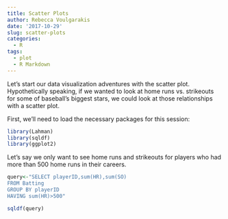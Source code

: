 ```yaml
---
title: Scatter Plots
author: Rebecca Voulgarakis
date: '2017-10-29'
slug: scatter-plots
categories:
  - R
tags:
  - plot
  - R Markdown
---
```


Let's start our data visualization adventures with the scatter plot. Hypothetically speaking, if we wanted to look at home runs vs. strikeouts for some of baseball's biggest stars, we could look at those relationships with a scatter plot.

First, we'll need to load the necessary packages for this session:
```r
library(Lahman)
library(sqldf)
library(ggplot2)
```

Let's say we only want to see home runs and strikeouts for players who had more than 500 home runs in their careers.
```r
query<-"SELECT playerID,sum(HR),sum(SO)
FROM Batting
GROUP BY playerID
HAVING sum(HR)>500"

sqldf(query)
```
